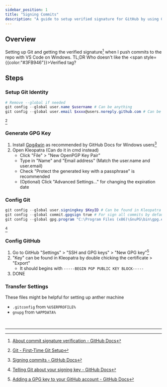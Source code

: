 ```yaml
---
sidebar_position: 1
title: "Signing Commits"
description: "A guide to setup verified signature for GitHub by using GPG key."
---
```


## Overview

Setting up Git and getting the verified signature[^1] when I push commits to the repo with VS Code on Windows. 
TL;DR Who doesn't like the <span style={{color:"#3FB946"}}>Verified</span> tag?

## Steps

### Setup Git Identity

```powershell copy showLineNumbers
# Remove --global if needed
git config --global user.name $username # Can be anything
git config --global user.email $xxxx@users.noreply.github.com # Can be found in GitHub "Settings" > "Emails"
```
[^2]

### Generate GPG Key

1. Install [Gpg4win](https://www.gpg4win.org) as recommended by GitHub Docs for Windows users[^3]
2. Open Kleopatra (Can do it in cmd instead)
    - Click "File" > "New OpenPGP Key Pair"
    - Type in "Name" and "Email address" (Match the user.name and user.email)
    - Check "Protect the generated key with a passphrase" is recommended
    - (Optional) Click "Advanced Settings..." for changing the expiration date

### Config Git

```powershell copy showLineNumbers
git config --global user.signingkey $KeyID # Can be found in Kleopatra "Certificates" > "Key-ID"
git config --global commit.gpgsign true # For sign all commits by default
git config --global gpg.program "C:\Program Files (x86)\GnuPG\bin\gpg.exe" # Change the path if needed
```
[^4]

### Config GitHub

1. Go to GitHub "Settings" > "SSH and GPG keys" > "New GPG key"[^5]
2. "Key" can be found in Kleopatra by double chicking the certificate > "Export"
    - It should begins with `-----BEGIN PGP PUBLIC KEY BLOCK-----`
3. DONE

### Transfer Settings

These files might be helpful for setting up anther machine

- `.gitconfig` from `%USERPROFILE%`
- `gnupg` from `%APPDATA%`

<br/>

---

[^1]: [About commit signature verification - GitHub Docs](https://docs.github.com/en/authentication/managing-commit-signature-verification/about-commit-signature-verification)
[^2]: [Git - First-Time Git Setup](https://git-scm.com/book/en/v2/Getting-Started-First-Time-Git-Setup)
[^3]: [Signing commits - GitHub Docs](https://docs.github.com/en/authentication/managing-commit-signature-verification/signing-commits)
[^4]: [Telling Git about your signing key - GitHub Docs](https://docs.github.com/en/authentication/managing-commit-signature-verification/telling-git-about-your-signing-key)
[^5]: [Adding a GPG key to your GitHub account - GitHub Docs](https://docs.github.com/en/authentication/managing-commit-signature-verification/adding-a-gpg-key-to-your-github-account)